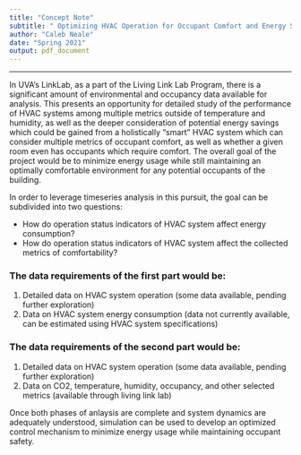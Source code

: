 ```yaml
---
title: "Concept Note"
subtitle: " Optimizing HVAC Operation for Occupant Comfort and Energy Savings"
author: "Caleb Neale"
date: "Spring 2021"
output: pdf_document
---
```

---

In UVA's LinkLab, as a part of the Living Link Lab Program, there is a significant amount of environmental and occupancy data available for analysis. This presents an opportunity for detailed study of the performance of HVAC systems among multiple metrics outside of temperature and humidity, as well as the deeper consideration of potential energy savings which could be gained from a holistically "smart" HVAC system which can consider multiple metrics of occupant comfort, as well as whether a given room even has occupants which require comfort. The overall goal of the project would be to minimize energy usage while still maintaining an optimally comfortable environment for any potential occupants of the building. 

In order to leverage timeseries analysis in this pursuit, the goal can be subdivided into two questions:

- How do operation status indicators of HVAC system affect energy consumption?
- How do operation status indicators of HVAC system affect the collected metrics of comfortability?


### The data requirements of the first part would be:

1. Detailed data on HVAC system operation (some data available, pending further exploration)
2. Data on HVAC system energy consumption (data not currently available, can be estimated using HVAC system specifications)


### The data requirements of the second part would be:

1. Detailed data on HVAC system operation (some data available, pending further exploration)
2. Data on CO2, temperature, humidity, occupancy, and other selected metrics (available through living link lab)


Once both phases of anlaysis are complete and system dynamics are adequately understood, simulation can be used to develop an optimized control mechanism to minimize energy usage while maintaining occupant safety. 



